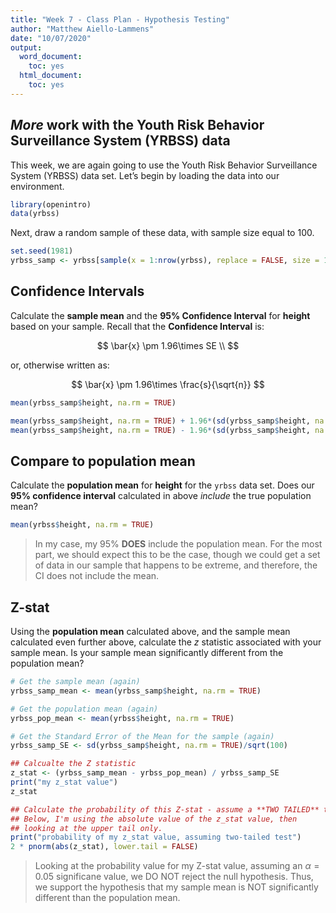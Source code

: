 ```yaml
---
title: "Week 7 - Class Plan - Hypothesis Testing"
author: "Matthew Aiello-Lammens"
date: "10/07/2020"
output:
  word_document:
    toc: yes
  html_document:
    toc: yes
---
```


## *More* work with the Youth Risk Behavior Surveillance System (YRBSS) data

This week, we are again going to use the Youth Risk Behavior Surveillance System (YRBSS) data set.
Let's begin by loading the data into our environment.

```r
library(openintro)
data(yrbss)
```

Next, draw a random sample of these data, with sample size equal to 100.

```r
set.seed(1981)
yrbss_samp <- yrbss[sample(x = 1:nrow(yrbss), replace = FALSE, size = 100), ]
```


## Confidence Intervals

Calculate the **sample mean** and the **95% Confidence Interval** for **height** based on your sample. Recall that the **Confidence Interval** is:

$$
\bar{x} \pm 1.96\times SE \\
$$

or, otherwise written as:

$$
\bar{x} \pm 1.96\times \frac{s}{\sqrt{n}}
$$


```r
mean(yrbss_samp$height, na.rm = TRUE)

mean(yrbss_samp$height, na.rm = TRUE) + 1.96*(sd(yrbss_samp$height, na.rm = TRUE)/sqrt(100))
mean(yrbss_samp$height, na.rm = TRUE) - 1.96*(sd(yrbss_samp$height, na.rm = TRUE)/sqrt(100))

```

## Compare to population mean

Calculate the **population mean** for **height** for the `yrbss` data set. 
Does our **95% confidence interval** calculated in above *include* the true population mean?


```r
mean(yrbss$height, na.rm = TRUE)
```

> In my case, my 95% **DOES** include the population mean. For the most part, we should expect this to be the case, though we could get a set of data in our sample that happens to be extreme, and therefore, the CI does not include the mean.


## Z-stat

Using the **population mean** calculated above, and the sample mean calculated even further above, calculate the $z$ statistic associated with your sample mean. Is your sample mean significantly different from the population mean?


```r
# Get the sample mean (again)
yrbss_samp_mean <- mean(yrbss_samp$height, na.rm = TRUE)

# Get the population mean (again)
yrbss_pop_mean <- mean(yrbss$height, na.rm = TRUE)

# Get the Standard Error of the Mean for the sample (again)
yrbss_samp_SE <- sd(yrbss_samp$height, na.rm = TRUE)/sqrt(100)

## Calcualte the Z statistic
z_stat <- (yrbss_samp_mean - yrbss_pop_mean) / yrbss_samp_SE
print("my z_stat value")
z_stat

## Calculate the probability of this Z-stat - assume a **TWO TAILED** test
## Below, I'm using the absolute value of the z_stat value, then
## looking at the upper tail only.
print("probability of my z_stat value, assuming two-tailed test")
2 * pnorm(abs(z_stat), lower.tail = FALSE)

```


> Looking at the probability value for my Z-stat value, assuming an $\alpha = 0.05$ significane value, we DO NOT reject the null hypothesis. Thus, we support the hypothesis that my sample mean is NOT significantly different than the population mean.



